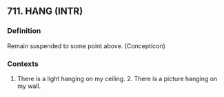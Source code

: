 ## 711. HANG (INTR)
### Definition
Remain suspended to some point above. (Concepticon)

### Contexts
1. There is a light hanging on my ceiling. 2. There is a picture hanging on my wall.

